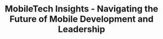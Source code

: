 ---
title: MobileTech Insights - Navigating the Future of Mobile Development and Leadership
description: "Raul Ferrer Dev: Your top source for mobile development, tech insights, and community engagement. Join us in shaping the future of mobile tech."
intro: "Explore the latest trends in mobile tech! MobileTech is your trusted resource for mobile development and tech leadership insights."
hero_template: image
template: full
container: md
pubDate: Jul 08 2022
layout-hidden: blog
blocks:
  - type: recentitems
    component: RecentItems
    page_type: blog
    count: 6
    container: md
    template: grid
    animate: true
    post_tag:
      - Swift
    title: Latest posts
    surface: bg-slate-200 text-dark dark:bg-slate-800 dark:text-white
    content: ""
  - type: recentitems
    component: RecentItems
    page_type: comparative
    count: 6
    container: md
    template: grid
    animate: true
    post_tag:
      - Comparative
    title: Latest comparatives
    surface: bg-slate-200 text-dark dark:bg-slate-800 dark:text-white
    content: ""
  - type: text_image
    component: TextImage
    container: none
    template: banner
    image_size: ""
    title: My Image
    reverse: false
    animate: false
    thumbnail: /src/assets/book_promotion.jpeg
    content: >+
      ## iOS Architecture Patterns. MVC, MVP, MVVM, VIPER, and VIP in Swift


      Ready to level up your iOS development skills? Look no further than **iOS Architecture Patterns: MVC, MVP, MVVM, VIPER, and VIP in Swift**. This comprehensive guide covers five of the most popular architecture patterns in the industry and how to implement them in your Swift projects. With clear explanations, code examples, and practical advice, you’ll learn how to design and build iOS apps that are scalable, maintainable, and easy to test. Whether you’re a beginner or an experienced developer, **iOS Architecture Patterns** will help you take your coding skills to new heights. Get your copy now and start building better apps with Swift today!

    buttons:
      - icon_only: false
        label: I want to boost my career!
        color: surface-primary
        icon: /src/icons/shop.svg
        href: https://amzn.to/46RtZQ1
        class_name: py-0
    block_class: my-0
style:
  hero_template: image
  template: full
  container: sm
  content_class: py-20 text-center
  page_class: ""
  card_template: grid
  hero_surface: surface-dark
  hero_image_opacity: ""
thumbnail: /src/assets/site_intro_image.jpeg
og_image: /src/assets/og_image_nebulix.png
---